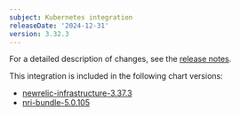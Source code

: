 ```yaml
---
subject: Kubernetes integration
releaseDate: '2024-12-31'
version: 3.32.3
---
```


For a detailed description of changes, see the [release notes](https://github.com/newrelic/nri-kubernetes/releases/tag/v3.32.3).

This integration is included in the following chart versions:
* [newrelic-infrastructure-3.37.3](https://github.com/newrelic/nri-kubernetes/releases/tag/newrelic-infrastructure-3.37.3)
* [nri-bundle-5.0.105](https://github.com/newrelic/helm-charts/releases/tag/nri-bundle-5.0.105)
